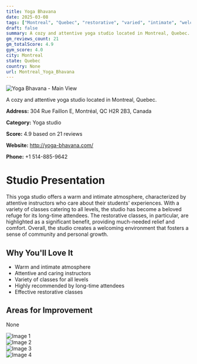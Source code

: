 ```yaml
---
title: Yoga Bhavana
date: 2025-03-08
tags: ["Montreal", "Quebec", "restorative", "varied", "intimate", "welcoming", "Montreal"]  
draft: false
summary: A cozy and attentive yoga studio located in Montreal, Quebec.
gm_reviews_count: 21
gm_totalScore: 4.9
gym_score: 4.0
city: Montreal
state: Quebec
country: None
url: Montreal_Yoga_Bhavana
---
```


<div className="aspect-[16/9] relative my-8">
  <img 
    src="https://lh5.googleusercontent.com/p/AF1QipMK4GOyGuiVgWUC8uTpmrgZB4m3YnIYaHeaQJgP=w1920-h1080-k-no"
    alt="Yoga Bhavana - Main View"
    className="object-cover absolute inset-0 w-full h-full rounded-lg"
  />
</div>

A cozy and attentive yoga studio located in Montreal, Quebec.

**Address:** 304 Rue Faillon E, Montréal, QC H2R 2B3, Canada

**Category:** Yoga studio

**Score:** 4.9 based on 21 reviews

**Website:** http://yoga-bhavana.com/

**Phone:** +1 514-885-9642

# Studio Presentation

This yoga studio offers a warm and intimate atmosphere, characterized by attentive instructors who care about their students' experiences. With a variety of classes catering to all levels, the studio has become a beloved refuge for its long-time attendees. The restorative classes, in particular, are highlighted as a significant benefit, providing much-needed relief and comfort. Overall, the studio creates a welcoming environment that fosters a sense of community and personal growth.



## Why You'll Love It

- Warm and intimate atmosphere
- Attentive and caring instructors
- Variety of classes for all levels
- Highly recommended by long-time attendees
- Effective restorative classes

## Areas for Improvement

None

<div className="grid grid-cols-1 xl:grid-cols-2 gap-4 my-8">
<div className="aspect-[4/3] relative"><img src="https://lh5.googleusercontent.com/p/AF1QipNLf17PBtaaH4tSymerNtC5tMTp46W42qIe-l2S=w1920-h1080-k-no" alt="Image 1" className="object-cover absolute inset-0 w-full h-full rounded-lg" /></div>
<div className="aspect-[4/3] relative"><img src="https://lh5.googleusercontent.com/p/AF1QipOX2eThHXuGge2xB6-jdLZOBkbmtbn3rQPADhWo=w1920-h1080-k-no" alt="Image 2" className="object-cover absolute inset-0 w-full h-full rounded-lg" /></div>
<div className="aspect-[4/3] relative"><img src="https://lh5.googleusercontent.com/p/AF1QipOMJhflE-46mh1MJ1Lv6SK_oFDRZwaTD7zaRimB=w1920-h1080-k-no" alt="Image 3" className="object-cover absolute inset-0 w-full h-full rounded-lg" /></div>
<div className="aspect-[4/3] relative"><img src="https://lh5.googleusercontent.com/p/AF1QipM82SOS4Mef7OpRxw4KQLKecSdH7CWLDavMenjT=w1920-h1080-k-no" alt="Image 4" className="object-cover absolute inset-0 w-full h-full rounded-lg" /></div>
</div>